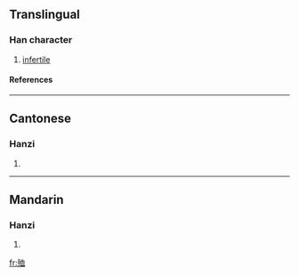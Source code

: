 ==Translingual==

===Han character===
{{Han char|rn=78|rad=歹|as=06|sn=10|four=|canj=一弓竹月廿 (MNHBT)}}

# [[infertile]]


====References====
{{Han ref|kx=0580.120|dkj=16438|dj=0972.240|hdz=21386.020|uh=6B88|ud=27528|bh=D1FC|bd=53756}}

----
==Cantonese==
===Hanzi===
{{yue-hanzi|jyut=|y=gwik1}}
# {{defn|Cantonese}}

----
==Mandarin==
===Hanzi===
{{cmn-hanzi|pin=[[xù]] ([[xu4]])|wg=hsü<sup>4</sup>}}
# {{defn|Mandarin}}
[[fr:殈]]